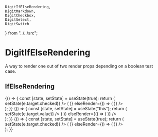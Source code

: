     DigitIfElseRendering,
    DigitMarkdown,
    DigitCheckbox,
    DigitSelect,
    DigitSwitch
} from "../../src";

<Meta
    title="Declarative|DigitIfElseRendering"
    component={DigitIfElseRendering}
    decorators={[DigitProvidersDecorator]}
/>

# DigitIfElseRendering

A way to render one out of two render props depending on a boolean test case.

## IfElseRendering

<Preview>
    <Story name="Checkbox">
        {() => {
            const [state, setState] = useState(true);
            return (
                <div>
                    <DigitCheckbox
                        label="Render?"
                        primary
                        value={state}
                        onChange={e => setState(e.target.checked)}
                    />
                    <DigitIfElseRendering
                        test={state}
                        ifRender={() => (
                            <DigitMarkdown markdownSource="Render this" />
                        )}
                        elseRender={() => (
                            <DigitMarkdown markdownSource="Render that" />
                        )}
                    />
                </div>
            );
        }}
    </Story>
    <Story name="Select">
        {() => {
            const [state, setState] = useState("this");
            return (
                <div>
                    <DigitSelect
                        upperLabel="Render this?"
                        valueToTextMap={{
                            this: "Render this?",
                            that: "Render that?"
                        }}
                        value={state}
                        onChange={e => setState(e.target.value)}
                    />
                    <DigitIfElseRendering
                        test={state === "this"}
                        ifRender={() => (
                            <DigitMarkdown markdownSource="Render this" />
                        )}
                        elseRender={() => (
                            <DigitMarkdown markdownSource="Render that" />
                        )}
                    />
                </div>
            );
        }}
    </Story>
    <Story name="Switch">
        {() => {
            const [state, setState] = useState(true);
            return (
                <div>
                    <DigitSwitch
                        label="Render?"
                        primary
                        value={state}
                        onChange={e => setState(e.target.checked)}
                    />
                    <DigitIfElseRendering
                        test={state}
                        ifRender={() => (
                            <DigitMarkdown markdownSource="Render this" />
                        )}
                        elseRender={() => (
                            <DigitMarkdown markdownSource="Render that" />
                        )}
                    />
                </div>
            );
        }}
    </Story>
</Preview>

<Props of={DigitIfElseRendering} />
